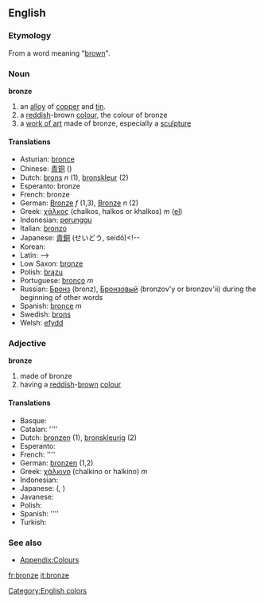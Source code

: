 ==English==
===Etymology===
From a word meaning "[[brown]]".

===Noun===
'''bronze'''
#an [[alloy]] of [[copper]] and [[tin]].
#a [[red]]dish-brown [[color|colour]], the colour of bronze
#a [[work of art]] made of bronze, especially a [[sculpture]]

====Translations====
*Asturian: [[bronce]]
*Chinese: [[青铜]] ()
*Dutch: [[brons]] ''n'' (1), [[bronskleur]] (2)
*Esperanto: bronze
*French: bronze
*German: [[Bronze]] ''f'' (1,3), [[Bronze]] ''n'' (2)
*Greek: [[χάλκος]] (chalkos, halkos or khalkos) ''m'' ([[:el:Χάλκος|el]])
*Indonesian: [[perunggu]]
*Italian: [[bronzo]]
*Japanese: [[青銅]] (せいどう, seidō)<!--
*Korean: [[]]
*Latin: [[]]-->
*Low Saxon: [[bronze]]
*Polish: [[brązu]]
*Portuguese: [[bronço]] ''m''
*Russian: [[Бронз]] (bronz), [[Бронзовый]] (bronzov'y or bronzov'ii) during the beginning of other words
*Spanish: [[bronce]] ''m''
*Swedish: [[brons]]
*Welsh: [[efydd]]

===Adjective===
'''bronze'''
#made of bronze
#having a [[reddish]]-[[brown]] [[colour]]

====Translations====
*Basque: [[]]
*Catalan: [[]] ''''
*Dutch: [[bronzen]] (1), [[bronskleurig]] (2)
*Esperanto: [[]]
*French: [[]] ''''
*German: [[bronzen]] (1,2)
*Greek: [[χάλκινο]] (chalkino or halkino) ''m''
*Indonesian: [[]]
*Japanese: [[]] (, )
*Javanese: [[]]
*Polish: [[]]
*Spanish: [[]] ''''
*Turkish: [[]]

===See also===
*[[Wiktionary_Appendix:Colours|Appendix:Colours]]

[[Category:English colors]]

[[fr:bronze]]
[[it:bronze]]
